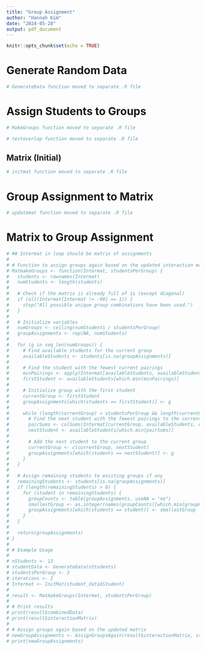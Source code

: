 ```yaml
---
title: "Group Assignment"
author: "Hannah Kim"
date: "2024-05-28"
output: pdf_document
---
```


```r
knitr::opts_chunk$set(echo = TRUE)
```

# Generate Random Data
```r
# GenerateData function moved to separate .R file
```


# Assign Students to Groups

```r
# MakeGroups function moved to separate .R file
```

```r
# testoverlap function moved to separate .R file
```

## Matrix (Initial)
```r
# initmat function moved to separate .R file
```

# Group Assignment to Matrix

```r
# updatemat function moved to separate .R file
```

# Matrix to Group Assignment
```r
# ## Intermat in loop should be matrix of assignments
# 
# # Function to assign groups again based on the updated interaction matrix
# MatmakeGroups <- function(Intermat, studentsPerGroup) {
#   students <- rownames(Intermat)
#   numStudents <- length(students)
#   
#   # Check if the matrix is already full of 1s (except diagonal)
#   if (all(Intermat[Intermat != -99] == 1)) {
#     stop("All possible unique group combinations have been used.")
#   }
#   
#   # Initialize variables
#   numGroups <- ceiling(numStudents / studentsPerGroup)
#   groupAssignments <- rep(NA, numStudents)
#   
#   for (g in seq_len(numGroups)) {
#     # Find available students for the current group
#     availableStudents <- students[is.na(groupAssignments)]
#     
#     # Find the student with the fewest current pairings
#     minPairings <- apply(Intermat[availableStudents, availableStudents], 1, sum)
#     firstStudent <- availableStudents[which.min(minPairings)]
#     
#     # Initialize group with the first student
#     currentGroup <- firstStudent
#     groupAssignments[which(students == firstStudent)] <- g
#     
#     while (length(currentGroup) < studentsPerGroup && length(currentGroup) < length(availableStudents)) {
#       # Find the next student with the fewest pairings to the current group
#       pairSums <- colSums(Intermat[currentGroup, availableStudents, drop = FALSE])
#       nextStudent <- availableStudents[which.min(pairSums)]
#       
#       # Add the next student to the current group
#       currentGroup <- c(currentGroup, nextStudent)
#       groupAssignments[which(students == nextStudent)] <- g
#     }
#   }
#   
#   # Assign remaining students to existing groups if any
#   remainingStudents <- students[is.na(groupAssignments)]
#   if (length(remainingStudents) > 0) {
#     for (student in remainingStudents) {
#       groupCounts <- table(groupAssignments, useNA = "no")
#       smallestGroup <- as.integer(names(groupCounts)[which.min(groupCounts)])
#       groupAssignments[which(students == student)] <- smallestGroup
#     }
#   }
#   
#   return(groupAssignments)
# }
# 
# # Example Usage
# 
# nStudents <- 13
# studentData <- GenerateData(nStudents)
# studentsPerGroup <- 3
# iterations <- 2
# Intermat <- InitMat(student_data$Student)
# 
# result <- MatmakeGroups(Intermat, studentsPerGroup)
# 
# # Print results
# print(result$combinedData)
# print(result$interactionMatrix)
# 
# # Assign groups again based on the updated matrix
# newGroupAssignments <- AssignGroupsAgain(result$interactionMatrix, studentsPerGroup)
# print(newGroupAssignments)
```

```r

```

